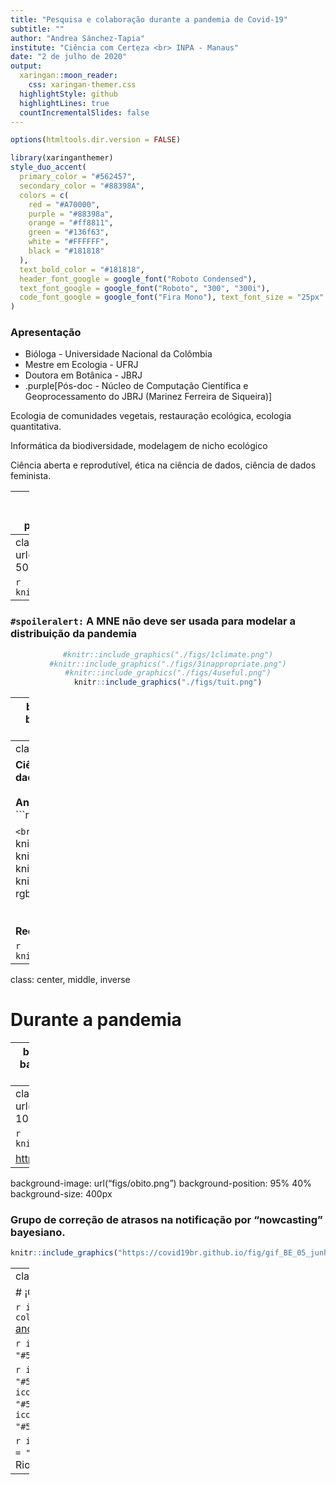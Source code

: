 ```yaml
---
title: "Pesquisa e colaboração durante a pandemia de Covid-19"
subtitle: ""
author: "Andrea Sánchez-Tapia"
institute: "Ciência com Certeza <br> INPA - Manaus"
date: "2 de julho de 2020"
output:
  xaringan::moon_reader:
    css: xaringan-themer.css
  highlightStyle: github
  highlightLines: true
  countIncrementalSlides: false
---
```


```r
options(htmltools.dir.version = FALSE)
```

```r
library(xaringanthemer)
style_duo_accent(
  primary_color = "#562457",
  secondary_color = "#88398A",
  colors = c(
    red = "#A70000",
    purple = "#88398a",
    orange = "#ff8811",
    green = "#136f63",
    white = "#FFFFFF",
    black = "#181818"
  ),
  text_bold_color = "#181818",
  header_font_google = google_font("Roboto Condensed"),
  text_font_google = google_font("Roboto", "300", "300i"),
  code_font_google = google_font("Fira Mono"), text_font_size = "25px"
)
```

### Apresentação


+ Bióloga - Universidade Nacional da Colômbia  
+ Mestre em Ecologia - UFRJ
+ Doutora em Botânica - JBRJ
+ .purple[Pós-doc - Núcleo de Computação Científica e Geoprocessamento do JBRJ (Marinez Ferreira de Siqueira)]

Ecologia de comunidades vegetais, restauração ecológica, ecologia quantitativa.  

Informática da biodiversidade, modelagem de nicho ecológico

Ciência aberta e reprodutível, ética na ciência de dados, ciência de dados feminista.


---
background-image: url("figs/coleguinhes.png")
background-position: 68% 64%
background-size: 600px

## Pacote de R para modelagem de nicho ecológico: .red[modleR]

+ __Unificar__ diferentes partes do processo de MNE
+ Fornecer __metadados__ e __documentar__ decisões de parametrização
+ Se __integrar__ ao resto de ferramentas que existem no ambiente de `R`

<br>
```r
knitr::include_graphics("./figs/mm.png")
```

<small>
Marinez F Siqueira, Sara Mortara, Diogo Rocha, Guilherme Gall, Felipe Sodré
</small>
---
class: bottom, center
background-image: url("figs/modleR.png")
background-position: 50% 0%
background-size: 800px

```r
knitr::include_graphics("./figs/preprint.png")
```

---
### `#spoileralert:` A MNE não deve ser usada para modelar a distribuição da pandemia

<center>
```r
#knitr::include_graphics("./figs/1climate.png")
#knitr::include_graphics("./figs/3inappropriate.png")
#knitr::include_graphics("./figs/4useful.png")
knitr::include_graphics("./figs/tuit.png")
```
</center>
---
background-image: url("figs/logo_jbrj.png")
background-position: 98% 5%
background-size: 100px

 <!-- + "Curso de `R`" : ensino de ferramentas de computação científica `R` <br> --> 

### Curso sobre ciência aberta e fluxos de trabalho reprodutíveis
#### (Um curso de `R` sqn)

<center>
```r
knitr::include_graphics("./figs/turma.JPG")
```
</center>

 <!-- pensada como seminário
 alunes de várias áreas do conhecimento
 ferramentas que não têm um ensino formal
 de grande utilidade --> 

---
class: center, middle

__Ciência aberta, boas práticas em análise de dados__
<br><br>
__Análise de dados<br>__
```r
knitr::include_graphics("./figs/rstudio.jpg")

```
<br><br>
__Controle de versões<br>__
```r
knitr::include_graphics("./figs/logo-git.png")
knitr::include_graphics("./figs/GitHub_Logo.png")
knitr::include_graphics("./figs/btibucket.png")
knitr::include_graphics("./figs/gitlab-logo-gray-rgb.png")
```
<br><br><br>
__Redação de manuscritos reprodutíveis<br>__


```r
knitr::include_graphics("./figs/rmarkdown.png")
```
```r
knitr::include_graphics("./figs/latex.jpeg")
knitr::include_graphics("./figs/bibtex.jpeg")
knitr::include_graphics("./figs/zotero.svg")
```

---
class: center, middle, inverse

# Durante a pandemia

---
background-image: url("figs/coronabr.png")
background-position: 50% 90%
background-size: 700px

## Pacote [.red[coronabr]](https://liibre.github.io/coronabr/index.html)

+ __Disponibilizar__ os dados do Ministério da Saúde, [Brasil I/O](https://brasil.io/dataset/covid19/caso), John Hopkins
+ Sem análises, projeções, modelos...

 <!-- dois colegas de longa data --> 

---
class: center, middle
background-image: url("figs/obs.png")
background-position: 10% 10%
background-size: 250px

```r
knitr::include_graphics("./figs/obsprint.png")
```


[https://covid19br.github.io/](https://covid19br.github.io/)

---
background-image: url("figs/obito.png")
background-position: 95% 40%
background-size: 400px

 <!-- + Mais de 40 pesquisadores com diferentes formações e habilidades (epidemologia, modelagem estatística, análises socio-econômica, divulgação científica, criação de conteúdo pedagógico...) --> 
 
###  Grupo de __correção de atrasos__ na notificação por "nowcasting" bayesiano.

 <!-- Data do início dos sintomas  Data da notificação de que o exame deu positivo
Data do óbito  Data da notificação do óbito --> 


```r
knitr::include_graphics("https://covid19br.github.io/fig/gif_BE_05_junho.gif")
```




---
class: center, middle

# ¡Gracias!

`r icon::fa("paper-plane", colour = "#562457")` [andreasancheztapia@gmail.com](mailto:andreasancheztapia@gmail.com) 

`r icon::fa("twitter", colour = "#562457")` [@SanchezTapiaA](https://twitter.com/SanchezTapiaA) 

`r icon::fa("github", colour = "#562457")` `r icon::fa("gitlab", colour = "#562457")` `r icon::fa("bitbucket", colour = "#562457")` [andreasancheztapia](http://github.com/andreasancheztapia) 

`r icon::fa("r-project", colour = "#562457")` .purple[R-Ladies+ Rio de Janeiro] 

---

